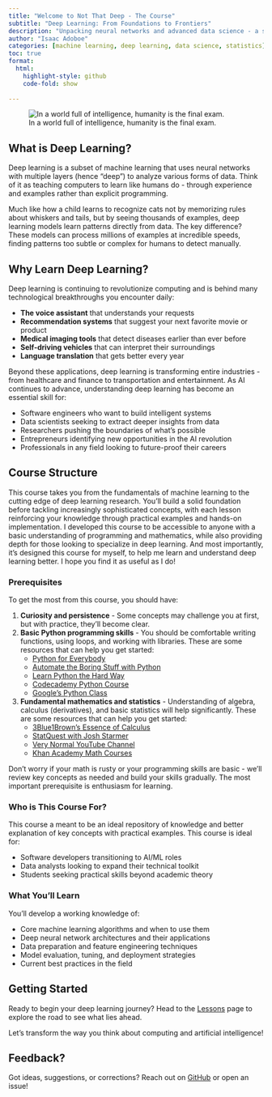 ```yaml
---
title: "Welcome to Not That Deep - The Course"
subtitle: "Deep Learning: From Foundations to Frontiers"
description: "Unpacking neural networks and advanced data science - a structured curriculum that builds expertise."
author: "Isaac Adoboe"
categories: [machine learning, deep learning, data science, statistics]
toc: true
format:
  html:
    highlight-style: github
    code-fold: show
    
---
```


![In a world full of intelligence, humanity is the final exam.](assets/Machine_Learning_101.jpg)

## What is Deep Learning?

Deep learning is a subset of machine learning that uses neural networks with multiple layers (hence "deep") to analyze various forms of data. Think of it as teaching computers to learn like humans do - through experience and examples rather than explicit programming.

Much like how a child learns to recognize cats not by memorizing rules about whiskers and tails, but by seeing thousands of examples, deep learning models learn patterns directly from data. The key difference? These models can process millions of examples at incredible speeds, finding patterns too subtle or complex for humans to detect manually.

## Why Learn Deep Learning?

Deep learning is continuing to revolutionize computing and is behind many technological breakthroughs you encounter daily:

- **The voice assistant** that understands your requests
- **Recommendation systems** that suggest your next favorite movie or product
- **Medical imaging tools** that detect diseases earlier than ever before
- **Self-driving vehicles** that can interpret their surroundings
- **Language translation** that gets better every year

Beyond these applications, deep learning is transforming entire industries - from healthcare and finance to transportation and entertainment. As AI continues to advance, understanding deep learning has become an essential skill for:

- Software engineers who want to build intelligent systems
- Data scientists seeking to extract deeper insights from data
- Researchers pushing the boundaries of what's possible
- Entrepreneurs identifying new opportunities in the AI revolution
- Professionals in any field looking to future-proof their careers

## Course Structure

This course takes you from the fundamentals of machine learning to the cutting edge of deep learning research. You'll build a solid foundation before tackling increasingly sophisticated concepts, with each lesson reinforcing your knowledge through practical examples and hands-on implementation. I developed this course to be accessible to anyone with a basic understanding of programming and mathematics, while also providing depth for those looking to specialize in deep learning. And most importantly, it's designed this course for myself, to help me learn and understand deep learning better. I hope you find it as useful as I do!

### Prerequisites

To get the most from this course, you should have:

1. **Curiosity and persistence** - Some concepts may challenge you at first, but with practice, they'll become clear.
2. **Basic Python programming skills** - You should be comfortable writing functions, using loops, and working with libraries. These are some resources that can help you get started:
   - [Python for Everybody](https://www.py4e.com/)
   - [Automate the Boring Stuff with Python](https://automatetheboringstuff.com/)
   - [Learn Python the Hard Way](https://learnpythonthehardway.org/)
   - [Codecademy Python Course](https://www.codecademy.com/learn/learn-python-3)
   - [Google's Python Class](https://developers.google.com/edu/python)
3. **Fundamental mathematics and statistics** - Understanding of algebra, calculus (derivatives), and basic statistics will help significantly. These are some resources that can help you get started:
   - [3Blue1Brown's Essence of Calculus](https://www.3blue1brown.com/topics/calculus) 
   - [StatQuest with Josh Starmer](https://statquest.org/)
   - [Very Normal YouTube Channel](https://www.youtube.com/@very-normals)
   - [Khan Academy Math Courses](https://www.khanacademy.org/math)


Don't worry if your math is rusty or your programming skills are basic - we'll review key concepts as needed and build your skills gradually. The most important prerequisite is enthusiasm for learning.

### Who is This Course For?

This course a meant to be an ideal repository of knowledge and better explanation of key concepts with practical examples. This course is ideal for:

- Software developers transitioning to AI/ML roles
- Data analysts looking to expand their technical toolkit
- Students seeking practical skills beyond academic theory

### What You'll Learn

You'll develop a working knowledge of:

- Core machine learning algorithms and when to use them
- Deep neural network architectures and their applications
- Data preparation and feature engineering techniques
- Model evaluation, tuning, and deployment strategies
- Current best practices in the field

## Getting Started

Ready to begin your deep learning journey? Head to the [Lessons](lessons/index.qmd) page to explore the road to see what lies ahead.

Let's transform the way you think about computing and artificial intelligence!

## Feedback?

Got ideas, suggestions, or corrections? Reach out on [GitHub](https://github.com/ieadoboe) or open an issue!